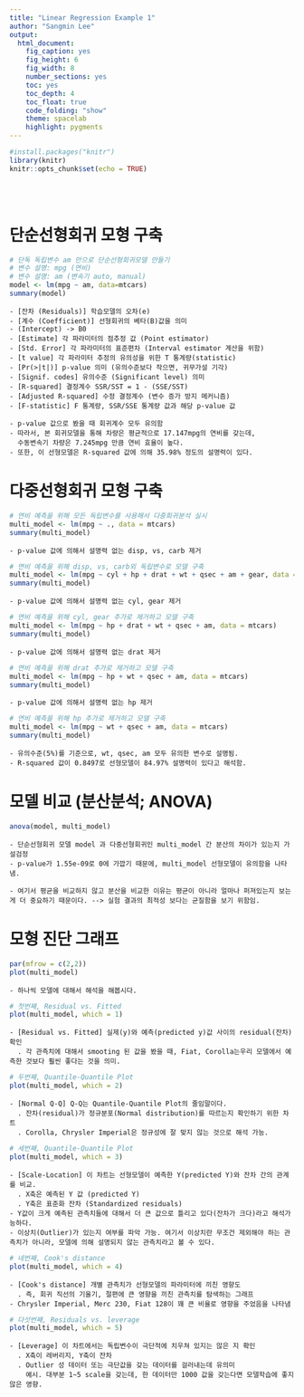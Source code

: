 ```yaml
---
title: "Linear Regression Example 1"
author: "Sangmin Lee"
output: 
  html_document: 
    fig_caption: yes
    fig_height: 6
    fig_width: 8
    number_sections: yes
    toc: yes
    toc_depth: 4
    toc_float: true
    code_folding: "show"
    theme: spacelab
    highlight: pygments
---
```


```r
#install.packages("knitr")
library(knitr)
knitr::opts_chunk$set(echo = TRUE)
```
<br/>\

# 단순선형회귀 모형 구축

```r
# 단독 독립변수 am 만으로 단순선형회귀모델 만들기
# 변수 설명: mpg (연비)
# 변수 설명: am (변속기 auto, manual)
model <- lm(mpg ~ am, data=mtcars)
summary(model)
```
    - [잔차 (Residuals)] 학습모델의 오차(e)
    - [계수 (Coefficient)] 선형회귀의 베타(B)값을 의미
    - (Intercept) -> B0
    - [Estimate] 각 파라미터의 점추정 값 (Point estimator)
    - [Std. Error] 각 파라미터의 표준편차 (Interval estimator 계산을 위함)
    - [t value] 각 파라미터 추정의 유의성을 위한 T 통계량(statistic)
    - [Pr(>|t|)] p-value 의미 (유의수준보다 작으면, 귀무가설 기각)
    - [Signif. codes] 유의수준 (Significant level) 의미
    - [R-squared] 결정계수 SSR/SST = 1 - (SSE/SST)
    - [Adjusted R-squared] 수정 결정계수 (변수 증가 방지 메커니즘)
    - [F-statistic] F 통계량, SSR/SSE 통계량 값과 해당 p-value 값
    
    - p-value 값으로 봤을 때 회귀계수 모두 유의함
    - 따라서, 본 회귀모델을 통해 차량은 평균적으로 17.147mpg의 연비를 갖는데,
      수동변속기 차량은 7.245mpg 만큼 연비 효율이 높다.
    - 또한, 이 선형모델은 R-squared 값에 의해 35.98% 정도의 설명력이 있다.


# 다중선형회귀 모형 구축

```r
# 연비 예측을 위해 모든 독립변수를 사용해서 다중회귀분석 실시
multi_model <- lm(mpg ~ ., data = mtcars)
summary(multi_model)
```
    
    - p-value 값에 의해서 설명력 없는 disp, vs, carb 제거

```r
# 연비 예측을 위해 disp, vs, carb외 독립변수로 모델 구축
multi_model <- lm(mpg ~ cyl + hp + drat + wt + qsec + am + gear, data = mtcars)
summary(multi_model)
```
  
    - p-value 값에 의해서 설명력 없는 cyl, gear 제거

```r
# 연비 예측을 위해 cyl, gear 추가로 제거하고 모델 구축
multi_model <- lm(mpg ~ hp + drat + wt + qsec + am, data = mtcars)
summary(multi_model)
```

    - p-value 값에 의해서 설명력 없는 drat 제거

```r
# 연비 예측을 위해 drat 추가로 제거하고 모델 구축
multi_model <- lm(mpg ~ hp + wt + qsec + am, data = mtcars)
summary(multi_model)
```
    - p-value 값에 의해서 설명력 없는 hp 제거

```r
# 연비 예측을 위해 hp 추가로 제거하고 모델 구축
multi_model <- lm(mpg ~ wt + qsec + am, data = mtcars)
summary(multi_model)
```
    - 유의수준(5%)를 기준으로, wt, qsec, am 모두 유의한 변수로 설명됨.
    - R-squared 값이 0.8497로 선형모델이 84.97% 설명력이 있다고 해석함.


# 모델 비교 (분산분석; ANOVA)

```r
anova(model, multi_model)
```
    - 단순선형회귀 모델 model 과 다중선형회귀인 multi_model 간 분산의 차이가 있는지 가설검정
    - p-value가 1.55e-09로 0에 가깝기 때문에, multi_model 선형모델이 유의함을 나타냄.
    
    - 여기서 평균을 비교하지 않고 분산을 비교한 이유는 평균이 아니라 얼마나 퍼져있는지 보는게 더 중요하기 때문이다. --> 실험 결과의 최적성 보다는 균질함을 보기 위함임.

# 모형 진단 그래프
```r
par(mfrow = c(2,2))
plot(multi_model)
```
    - 하나씩 모델에 대해서 해석을 해봅시다.

```r
# 첫번째, Residual vs. Fitted
plot(multi_model, which = 1)
```

    - [Residual vs. Fitted] 실제(y)와 예측(predicted y)값 사이의 residual(잔차) 확인
      . 각 관측치에 대해서 smooting 된 값을 봤을 때, Fiat, Corolla는우리 모델에서 예측한 것보다 훨씬 좋다는 것을 의미.
  

```r
# 두번째, Quantile-Quantile Plot
plot(multi_model, which = 2)
```

    - [Normal Q-Q] Q-Q는 Quantile-Quantile Plot의 줄임말이다.
      . 잔차(residual)가 정규분포(Normal distribution)를 따르는지 확인하기 위한 차트
      . Corolla, Chrysler Imperial은 정규성에 잘 맞지 않는 것으로 해석 가능.

```r
# 세번째, Quantile-Quantile Plot
plot(multi_model, which = 3)
```

    - [Scale-Location] 이 차트는 선형모델이 예측한 Y(predicted Y)와 잔차 간의 관계를 비교.
      . X축은 예측된 Y 값 (predicted Y)
      . Y축은 표준화 잔차 (Standardized residuals)
    - Y값이 크게 예측된 관측치들에 대해서 더 큰 값으로 틀리고 있다(잔차가 크다)라고 해석가능하다.
    - 이상치(Outlier)가 있는지 여부를 파악 가능. 여기서 이상치란 무조건 제외해야 하는 관측치가 아니라, 모델에 의해 설명되지 않는 관측치라고 볼 수 있다.

```r
# 네번째, Cook's distance
plot(multi_model, which = 4)
```

    - [Cook's distance] 개별 관측치가 선형모델의 파라미터에 끼친 영향도
      . 즉, 회귀 직선의 기울기, 절편에 큰 영향을 끼친 관측치를 탐색하는 그래프
    - Chrysler Imperial, Merc 230, Fiat 128이 꽤 큰 비율로 영향을 주었음을 나타냄

```r
# 다섯번째, Residuals vs. leverage
plot(multi_model, which = 5)
```
    - [Leverage] 이 차트에서는 독립변수이 극단적에 치우쳐 있지는 않은 지 확인
      . X축이 레버리지, Y축이 잔차
      . Outlier 성 데이터 또는 극단값을 갖는 데이터를 걸러내는데 유의미
        예시. 대부분 1~5 scale을 갖는데, 한 데이터만 1000 값을 갖는다면 모델학습에 좋지 않은 영향.
